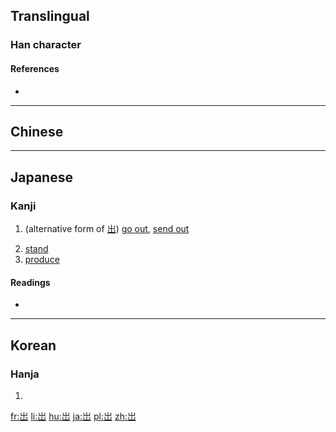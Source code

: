 {{also|出}}
==Translingual==

===Han character===
{{Han char|rn=46|rad=山|as=03|sn=6|four=|canj=UU,XXXUU|ids=⿱山山}}

====References====
* {{Han ref|kx=0307.271|dj=0607.230|hdz=10761.100|uh=5C80|ud=23680}}

----

==Chinese==
{{zh-see|出|v}}

----

==Japanese==

===Kanji===
{{ja-kanji|grade=|rs=山03}}

# {{context|archaic|lang=ja}} (alternative form of [[出]]) [[go out]], [[send out]]
# [[stand]]
# [[produce]]

====Readings====
* {{ja-readings|on=[[しゅつ]] (shutsu), [[すい]] (sui)|kun=[[でる]] (deru), [[だす]] (dasu)}}

----

==Korean==

===Hanja===
{{ko-hanja|hangeul=[[출]], [[추]]|rv=chul, chu|mr=ch'ul, ch'u}}

# {{defn|lang=ko|sort=山03}}

[[fr:岀]]
[[li:岀]]
[[hu:岀]]
[[ja:岀]]
[[pl:岀]]
[[zh:岀]]